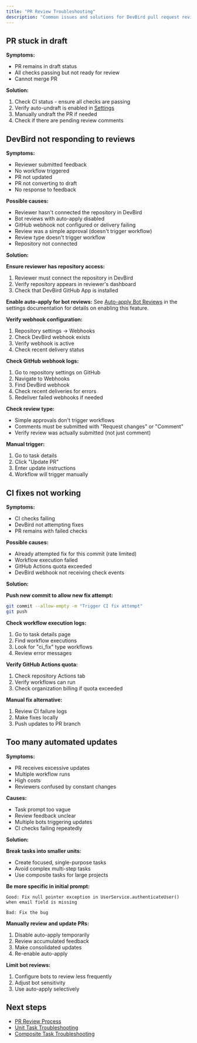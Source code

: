 ```yaml
---
title: "PR Review Troubleshooting"
description: "Common issues and solutions for DevBird pull request reviews"
---
```


## PR stuck in draft

**Symptoms:**

- PR remains in draft status
- All checks passing but not ready for review
- Cannot merge PR

**Solution:**

1. Check CI status - ensure all checks are passing
2. Verify auto-undraft is enabled in [Settings](/devbird/settings)
3. Manually undraft the PR if needed
4. Check if there are pending review comments

## DevBird not responding to reviews

**Symptoms:**

- Reviewer submitted feedback
- No workflow triggered
- PR not updated
- PR not converting to draft
- No response to feedback

**Possible causes:**

- Reviewer hasn't connected the repository in DevBird
- Bot reviews with auto-apply disabled
- GitHub webhook not configured or delivery failing
- Review was a simple approval (doesn't trigger workflow)
- Review type doesn't trigger workflow
- Repository not connected

**Solution:**

**Ensure reviewer has repository access:**

1. Reviewer must connect the repository in DevBird
2. Verify repository appears in reviewer's dashboard
3. Check that DevBird GitHub App is installed

**Enable auto-apply for bot reviews:**
See [Auto-apply Bot Reviews](/devbird/settings#auto-apply-bot-reviews) in the settings documentation for details on enabling this feature.

**Verify webhook configuration:**

1. Repository settings → Webhooks
2. Check DevBird webhook exists
3. Verify webhook is active
4. Check recent delivery status

**Check GitHub webhook logs:**

1. Go to repository settings on GitHub
2. Navigate to Webhooks
3. Find DevBird webhook
4. Check recent deliveries for errors
5. Redeliver failed webhooks if needed

**Check review type:**

- Simple approvals don't trigger workflows
- Comments must be submitted with "Request changes" or "Comment"
- Verify review was actually submitted (not just comment)

**Manual trigger:**

1. Go to task details
2. Click "Update PR"
3. Enter update instructions
4. Workflow will trigger manually

## CI fixes not working

**Symptoms:**

- CI checks failing
- DevBird not attempting fixes
- PR remains with failed checks

**Possible causes:**

- Already attempted fix for this commit (rate limited)
- Workflow execution failed
- GitHub Actions quota exceeded
- DevBird webhook not receiving check events

**Solution:**

**Push new commit to allow new fix attempt:**

```bash
git commit --allow-empty -m "Trigger CI fix attempt"
git push
```

**Check workflow execution logs:**

1. Go to task details page
2. Find workflow executions
3. Look for "ci_fix" type workflows
4. Review error messages

**Verify GitHub Actions quota:**

1. Check repository Actions tab
2. Verify workflows can run
3. Check organization billing if quota exceeded

**Manual fix alternative:**

1. Review CI failure logs
2. Make fixes locally
3. Push updates to PR branch

## Too many automated updates

**Symptoms:**

- PR receives excessive updates
- Multiple workflow runs
- High costs
- Reviewers confused by constant changes

**Causes:**

- Task prompt too vague
- Review feedback unclear
- Multiple bots triggering updates
- CI checks failing repeatedly

**Solution:**

**Break tasks into smaller units:**

- Create focused, single-purpose tasks
- Avoid complex multi-step tasks
- Use composite tasks for large projects

**Be more specific in initial prompt:**

```
Good: Fix null pointer exception in UserService.authenticateUser()
when email field is missing

Bad: Fix the bug
```

**Manually review and update PRs:**

1. Disable auto-apply temporarily
2. Review accumulated feedback
3. Make consolidated updates
4. Re-enable auto-apply

**Limit bot reviews:**

1. Configure bots to review less frequently
2. Adjust bot sensitivity
3. Use auto-apply selectively

## Next steps

- [PR Review Process](/devbird/reviewing-prs)
- [Unit Task Troubleshooting](/devbird/troubleshooting/unit-task)
- [Composite Task Troubleshooting](/devbird/troubleshooting/composite-task)
